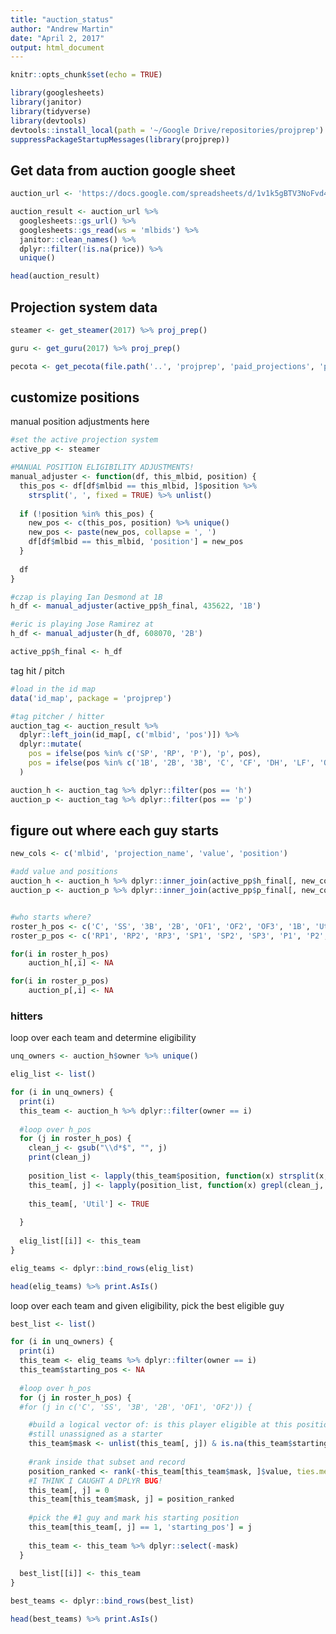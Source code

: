 ```yaml
---
title: "auction_status"
author: "Andrew Martin"
date: "April 2, 2017"
output: html_document
---
```


```r
knitr::opts_chunk$set(echo = TRUE)
```

```r
library(googlesheets)
library(janitor)
library(tidyverse)
library(devtools)
devtools::install_local(path = '~/Google Drive/repositories/projprep')
suppressPackageStartupMessages(library(projprep))
```

## Get data from auction google sheet

```r

auction_url <- 'https://docs.google.com/spreadsheets/d/1v1k5gBTV3NoFvd4O68WdOstsF-NS22YrBvYv5sXzCIc/'

auction_result <- auction_url %>%
  googlesheets::gs_url() %>%
  googlesheets::gs_read(ws = 'mlbids') %>%
  janitor::clean_names() %>%
  dplyr::filter(!is.na(price)) %>%
  unique()

head(auction_result)

```

## Projection system data

```r

steamer <- get_steamer(2017) %>% proj_prep()

guru <- get_guru(2017) %>% proj_prep()

pecota <- get_pecota(file.path('..', 'projprep', 'paid_projections', 'pecota_2017.xls')) %>% proj_prep()

```

## customize positions

manual position adjustments here

```r

#set the active projection system
active_pp <- steamer

#MANUAL POSITION ELIGIBILITY ADJUSTMENTS!
manual_adjuster <- function(df, this_mlbid, position) {
  this_pos <- df[df$mlbid == this_mlbid, ]$position %>%
    strsplit(', ', fixed = TRUE) %>% unlist()
  
  if (!position %in% this_pos) {
    new_pos <- c(this_pos, position) %>% unique()
    new_pos <- paste(new_pos, collapse = ', ')
    df[df$mlbid == this_mlbid, 'position'] = new_pos
  }
  
  df
}

#czap is playing Ian Desmond at 1B
h_df <- manual_adjuster(active_pp$h_final, 435622, '1B')

#eric is playing Jose Ramirez at 
h_df <- manual_adjuster(h_df, 608070, '2B')

active_pp$h_final <- h_df

```


tag hit / pitch

```r

#load in the id map
data('id_map', package = 'projprep')

#tag pitcher / hitter
auction_tag <- auction_result %>%
  dplyr::left_join(id_map[, c('mlbid', 'pos')]) %>%
  dplyr::mutate(
    pos = ifelse(pos %in% c('SP', 'RP', 'P'), 'p', pos),
    pos = ifelse(pos %in% c('1B', '2B', '3B', 'C', 'CF', 'DH', 'LF', 'OF', 'RF', 'SS'), 'h', pos)
  )

auction_h <- auction_tag %>% dplyr::filter(pos == 'h')
auction_p <- auction_tag %>% dplyr::filter(pos == 'p')

```

## figure out where each guy starts

```r

new_cols <- c('mlbid', 'projection_name', 'value', 'position')

#add value and positions
auction_h <- auction_h %>% dplyr::inner_join(active_pp$h_final[, new_cols])
auction_p <- auction_p %>% dplyr::inner_join(active_pp$p_final[, new_cols])


#who starts where?
roster_h_pos <- c('C', 'SS', '3B', '2B', 'OF1', 'OF2', 'OF3', '1B', 'Util')
roster_p_pos <- c('RP1', 'RP2', 'RP3', 'SP1', 'SP2', 'SP3', 'P1', 'P2', 'P3')

for(i in roster_h_pos)
    auction_h[,i] <- NA

for(i in roster_p_pos)
    auction_p[,i] <- NA

```

### hitters
loop over each team and determine eligibility

```r

unq_owners <- auction_h$owner %>% unique()

elig_list <- list()

for (i in unq_owners) {
  print(i)
  this_team <- auction_h %>% dplyr::filter(owner == i)
  
  #loop over h_pos
  for (j in roster_h_pos) {
    clean_j <- gsub("\\d*$", "", j)
    print(clean_j)
    
    position_list <- lapply(this_team$position, function(x) strsplit(x, split = ', '))
    this_team[, j] <- lapply(position_list, function(x) grepl(clean_j, x)) %>% unlist()
    
    this_team[, 'Util'] <- TRUE
    
  }
  
  elig_list[[i]] <- this_team
}

elig_teams <- dplyr::bind_rows(elig_list)

head(elig_teams) %>% print.AsIs()

```

loop over each team and given eligibility, pick the best eligible guy

```r

best_list <- list()

for (i in unq_owners) {
  print(i)
  this_team <- elig_teams %>% dplyr::filter(owner == i)
  this_team$starting_pos <- NA
  
  #loop over h_pos
  for (j in roster_h_pos) {
  #for (j in c('C', 'SS', '3B', '2B', 'OF1', 'OF2')) {

    #build a logical vector of: is this player eligible at this position, AND are they
    #still unassigned as a starter
    this_team$mask <- unlist(this_team[, j]) & is.na(this_team$starting_pos)
    
    #rank inside that subset and record
    position_ranked <- rank(-this_team[this_team$mask, ]$value, ties.method = 'first')
    #I THINK I CAUGHT A DPLYR BUG!
    this_team[, j] = 0
    this_team[this_team$mask, j] = position_ranked
    
    #pick the #1 guy and mark his starting position
    this_team[this_team[, j] == 1, 'starting_pos'] = j
    
    this_team <- this_team %>% dplyr::select(-mask)
  }
    
  best_list[[i]] <- this_team
}

best_teams <- dplyr::bind_rows(best_list)

head(best_teams) %>% print.AsIs()

```





